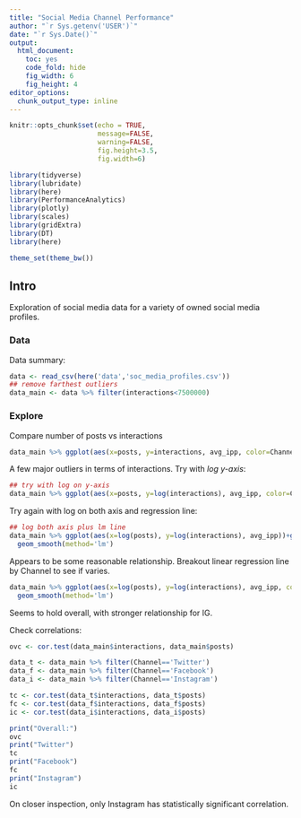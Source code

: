 ```yaml
---
title: "Social Media Channel Performance"
author: "`r Sys.getenv('USER')`"
date: "`r Sys.Date()`"
output: 
  html_document: 
    toc: yes
    code_fold: hide
    fig_width: 6
    fig_height: 4
editor_options: 
  chunk_output_type: inline
---
```


```r
knitr::opts_chunk$set(echo = TRUE,
                      message=FALSE,
                      warning=FALSE,
                      fig.height=3.5,
                      fig.width=6)

library(tidyverse)
library(lubridate)
library(here)
library(PerformanceAnalytics)
library(plotly)
library(scales)
library(gridExtra)
library(DT)
library(here)

theme_set(theme_bw())

```

## Intro

Exploration of social media data for a variety of owned social media profiles.

### Data

Data summary:

```r
data <- read_csv(here('data','soc_media_profiles.csv'))
## remove farthest outliers
data_main <- data %>% filter(interactions<7500000)
```

### Explore

Compare number of posts vs interactions

```r
data_main %>% ggplot(aes(x=posts, y=interactions, avg_ipp, color=Channel))+geom_point()

```

A few major outliers in terms of interactions. Try with *log y-axis*:

```r
## try with log on y-axis
data_main %>% ggplot(aes(x=posts, y=log(interactions), avg_ipp, color=Channel))+geom_point()
```

Try again with log on both axis and regression line:

```r
## log both axis plus lm line
data_main %>% ggplot(aes(x=log(posts), y=log(interactions), avg_ipp))+geom_point()+
  geom_smooth(method='lm')
```

Appears to be some reasonable relationship. Breakout linear regression line by Channel to see if varies.

```r
data_main %>% ggplot(aes(x=log(posts), y=log(interactions), avg_ipp, color=Channel))+geom_point()+
  geom_smooth(method='lm')
```

Seems to hold overall, with stronger relationship for IG.

Check correlations:

```r
ovc <- cor.test(data_main$interactions, data_main$posts)

data_t <- data_main %>% filter(Channel=='Twitter')
data_f <- data_main %>% filter(Channel=='Facebook')
data_i <- data_main %>% filter(Channel=='Instagram')

tc <- cor.test(data_t$interactions, data_t$posts)
fc <- cor.test(data_f$interactions, data_f$posts)
ic <- cor.test(data_i$interactions, data_i$posts)

print("Overall:")
ovc
print("Twitter")
tc
print("Facebook")
fc
print("Instagram")
ic
```

On closer inspection, only Instagram has statistically significant correlation. 